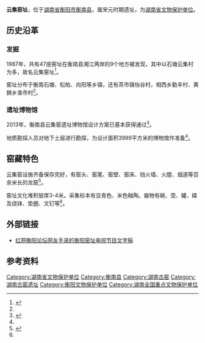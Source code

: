 '''云集窑址'''，位于[[湖南省|湖南省]][[衡阳市|衡阳市]][[衡南县|衡南县]]，属宋元时期遗址，为[[湖南省文物保护单位|湖南省文物保护单位]]。

== 历史沿革 ==

=== 发掘 ===
1987年，共有47座窑址在衡南县湘江两岸的9个地方被发现，其中以石塘云集村为多，故名云集窑址<ref name=":0">{{Cite book|title=衡南县志|last=|first=|publisher=中国社会出版社|year=1992年|isbn=7800884074|location=|page=570|pages=|chapter=第二十四篇 文化 新闻 体育}}</ref>。

窑址分布于衡南石塘、松柏、向阳等乡镇，还有茶市镇怡谷村，相西乡勤丰村、黄狮乡渔市村<ref name=":0" />。

=== 遗址博物馆 ===
2013年，衡南县云集窑遗址博物馆设计方案已基本获得通过<ref name=":1">{{Cite news|url=http://www.hn.xinhuanet.com/2013-04/10/c_115331083.htm|title=衡南将建云集窑遗址博物馆|last=陈|first=鸿飞|date=2013年4月10日|work=湖南日报|accessdate=|deadurl=yes|archiveurl=https://web.archive.org/web/20170206185135/http://www.hn.xinhuanet.com/2013-04/10/c_115331083.htm|archivedate=2017年2月6日}}</ref>。

地质勘探人员对地下土层进行勘探，为设计面积3999平方米的博物馆作准备<ref name=":1" />。

== 窑藏特色 ==
云集窑设施齐备保存完好，有窑头、窑尾、窑壁、窑床、挡火墙、火膛、烟道等百余米长的龙窑<ref>{{Cite news|url=http://www.hengnan.gov.cn/main/xxgk/gzdt/xndt/7d71d2da-8858-4fdf-aa4f-2b8d035ed276.shtml|title=衡南县云集窑获市委党校调研组称赞|last=|first=|date=2012年9月27日|work=衡南新闻网|accessdate=|archive-date=2017年2月7日|archive-url=https://web.archive.org/web/20170207112551/http://www.hengnan.gov.cn/main/xxgk/gzdt/xndt/7d71d2da-8858-4fdf-aa4f-2b8d035ed276.shtml|dead-url=no}}</ref>。

窑址文化堆积层厚3-4米。采集标本有豆青色、米色釉陶。器物有碗、壶、罐、碟及烧钵、垫圈、文钉等<ref name=":0" />。

== 外部链接 ==
* [https://web.archive.org/web/20170207042546/http://bbs.rednet.cn/forum.php?mod=viewthread&tid=45484298 红网衡阳论坛网友手录的衡阳窑址电视节目文字稿]

== 参考资料 ==
{{Reflist|2}}

{{湖南全国重点文物保护单位}}
[[Category:湖南省文物保护单位|Category:湖南省文物保护单位]]
[[Category:衡南县|Category:衡南县]]
[[Category:湖南古窑|Category:湖南古窑]]
[[Category:湖南古窑遗址|Category:湖南古窑遗址]]
[[Category:衡阳文物保护单位|Category:衡阳文物保护单位]]
[[Category:湖南全国重点文物保护单位|Category:湖南全国重点文物保护单位]]